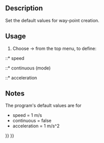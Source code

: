 <languages/>

{{Docnav
|[[Robot_SetDefaultOrientation|Set the default orientation]]
|[[Robot_InsertWaypoint|Insert a waypoint]]
|[[Robot_Workbench|Robot]]
|IconL=Robot_SetDefaultOrientation.svg
|IconR=Robot_InsertWaypoint.svg
|IconC=Workbench_Robot.svg
}}

{{GuiCommand
|Name=Robot SetDefaultValues
|MenuLocation=Robot → Set default values
|Workbenches=[[Robot_Workbench|Robot]]
}}

==Description==

Set the default values for way-point creation.

==Usage==

# Choose {{KEY|Robot}}  →  {{KEY|[[Image:Robot_SetDefaultValues.svg|32px]] Set default values}} from the top menu, to define:
::* speed
::* continuous (mode)
::* acceleration

==Notes==

The program's default values are for
* speed = 1 m/s
* continuous = false
* acceleration = 1 m/s^2


{{Docnav
|[[Robot_SetDefaultOrientation|Set the default orientation]]
|[[Robot_InsertWaypoint|Insert a waypoint]]
|[[Robot_Workbench|Robot]]
|IconL=Robot_SetDefaultOrientation.svg
|IconR=Robot_InsertWaypoint.svg
|IconC=Workbench_Robot.svg
}}

{{Robot_Tools_navi{{#translation:}}}}
{{Userdocnavi{{#translation:}}}}